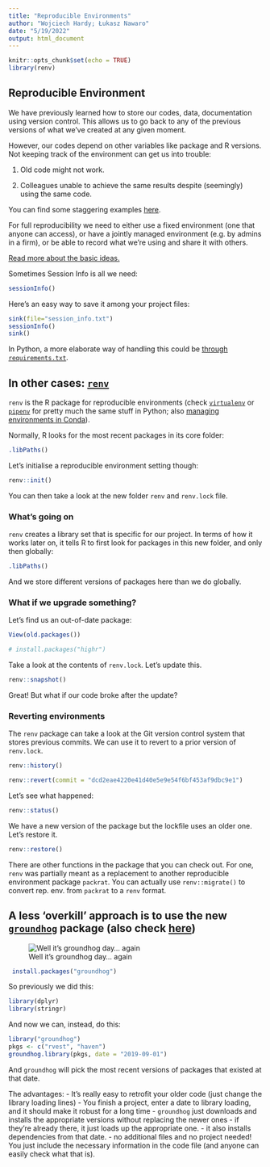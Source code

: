 ```yaml
---
title: "Reproducible Environments"
author: "Wojciech Hardy; Łukasz Nawaro"
date: "5/19/2022"
output: html_document
---
```


```r
knitr::opts_chunk$set(echo = TRUE)
library(renv)
```

## Reproducible Environment

We have previously learned how to store our codes, data, documentation using version control. This allows us to go back to any of the previous versions of what we've created at any given moment.

However, our codes depend on other variables like package and R versions. Not keeping track of the environment can get us into trouble:

1) Old code might not work.

2) Colleagues unable to achieve the same results despite (seemingly) using the same code.

You can find some staggering examples [here](http://datacolada.org/95).

For full reproducibility we need to either use a fixed environment (one that anyone can access), or have a jointly managed environment (e.g. by admins in a firm), or be able to record what we're using and share it with others.

[Read more about the basic ideas.](https://environments.rstudio.com/)

Sometimes Session Info is all we need:

```r
sessionInfo()
```

Here's an easy way to save it among your project files:
```r
sink(file="session_info.txt")
sessionInfo()
sink()
```
In Python, a more elaborate way of handling this could be [through `requirements.txt`](https://note.nkmk.me/en/python-pip-install-requirements/).


## In other cases: [`renv`](https://rstudio.github.io/renv/articles/renv.html)

`renv` is the R package for reproducible environments (check [`virtualenv`](https://virtualenv.pypa.io/en/latest/) or [`pipenv`](https://pipenv.pypa.io/en/latest/) for pretty much the same stuff in Python; also [managing environments in Conda](https://towardsdatascience.com/reproducible-data-science-with-conda-48f9de6eabd5)). 

Normally, R looks for the most recent packages in its core folder:

```r
.libPaths()
```

Let's initialise a reproducible environment setting though:

```r
renv::init()
```

You can then take a look at the new folder `renv` and `renv.lock` file.

### What's going on

`renv` creates a library set that is specific for our project. In terms of how it works later on, it tells R to first look for packages in this new folder, and only then globally:

```r
.libPaths()
```

And we store different versions of packages here than we do globally.

### What if we upgrade something?

Let's find us an out-of-date package:

```r
View(old.packages())
```

```r
# install.packages("highr")
```

Take a look at the contents of `renv.lock`. Let's update this.

```r
renv::snapshot()
```

Great! But what if our code broke after the update? 

### Reverting environments

The `renv` package can take a look at the Git version control system that stores previous commits. We can use it to revert to a prior version of `renv.lock`.

```r
renv::history()
```

```r
renv::revert(commit = "dcd2eae4220e41d40e5e9e54f6bf453af9dbc9e1")
```

Let's see what happened:

```r
renv::status()
```

We have a new version of the package but the lockfile uses an older one. Let's restore it.

```r
renv::restore()
```

There are other functions in the package that you can check out. For one, `renv` was partially meant as a replacement to another reproducible environment package `packrat`. You can actually use `renv::migrate()` to convert rep. env. from `packrat` to a `renv` format.

## A less 'overkill' approach is to use the new [`groundhog`](http://datacolada.org/95) package (also check [here](https://groundhogr.com/))

![Well it's groundhog day... again](groundhog.jpg)

```r
 install.packages("groundhog")
```

So previously we did this:
```r
library(dplyr)
library(stringr)
```

And now we can, instead, do this:
```r
library("groundhog")
pkgs <- c("rvest", "haven")
groundhog.library(pkgs, date = "2019-09-01")
```
And `groundhog` will pick the most recent versions of packages that existed at that date.

The advantages:
- It's really easy to retrofit your older code (just change the library loading lines)
- You finish a project, enter a date to library loading, and it should make it robust for a long time
- `groundhog` just downloads and installs the appropriate versions without replacing the newer ones
- if they're already there, it just loads up the appropriate one.
- it also installs dependencies from that date.
- no additional files and no project needed! You just include the necessary information in the code file (and anyone can easily check what that is).


